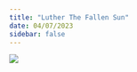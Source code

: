 ```yaml
---
title: "Luther The Fallen Sun"
date: 04/07/2023
sidebar: false
---
```


![](https://m.media-amazon.com/images/M/MV5BZTQwMWFhYWMtZmE0OS00MmMxLWE3NzAtYjU1NzIyZjdmODNhXkEyXkFqcGdeQXVyNjY1MTg4Mzc@._V1_.jpg)